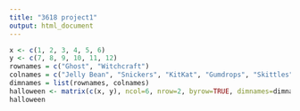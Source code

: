 ```yaml
---
title: "3618 project1"
output: html_document
---
```


```r
x <- c(1, 2, 3, 4, 5, 6)
y <- c(7, 8, 9, 10, 11, 12)
rownames = c("Ghost", "Witchcraft")
colnames = c("Jelly Bean", "Snickers", "KitKat", "Gumdrops", "Skittles", "Twizzlers")
dimnames = list(rownames, colnames)
halloween <- matrix(c(x, y), ncol=6, nrow=2, byrow=TRUE, dimnames=dimnames)
halloween
```
